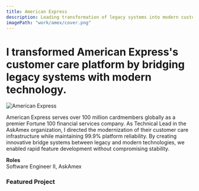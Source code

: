 ```yaml
---
title: American Express
description: Leading transformation of legacy systems into modern customer care platforms
imagePath: "work/amex/cover.png"
---
```





# I transformed American Express's customer care platform by bridging legacy systems with modern technology.

<Image
  src={coverImg}
  alt="American Express"
  width={1600}
  height={900}
  className="rounded-sm shrink-0 bg-muted border shadow"
/>

American Express serves over 100 million cardmembers globally as a premier Fortune 100 financial services company. As Technical Lead in the AskAmex organization, I directed the modernization of their customer care infrastructure while maintaining 99.9% platform reliability. By creating innovative bridge systems between legacy and modern technologies, we enabled rapid feature development without compromising stability.

**Roles** <br/>
Software Engineer II, AskAmex

### Featured Project

<div className={"mt-8 mb-12"}>
  <WorkList slugs={FEATURED_WORK_SLUGS} />
</div>
